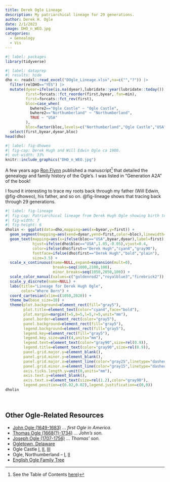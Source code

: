 ```yaml
---
title: Derek Ogle Lineage
description: My patriarchical lineage for 29 generations.
author: Derek H. Ogle
date: 2/1/2023
image: DHO_n_WEO.jpg
categories:
  - Genealogy
  - Vis
---
```


```r
#| label: packages
library(tidyverse)
```
```r
#| label: dataprep
#| results: hide
dho <- readxl::read_excel("DOgle_Lineage.xlsx",na=c("","?")) |>
  filter(relDHO=="YES") |>
  mutate(dyear=ifelse(is.na(dyear),lubridate::year(lubridate::today()),dyear),
         first=forcats::fct_reorder(first,byear,.fun=min),
         first=forcats::fct_rev(first),
         bloc=case_when(
           bwhere2=="Ogle Castle" ~ "Ogle Castle",
           bwhere2=="Northumberland" ~ "Northumberland",
           TRUE ~ "USA"
         ),
         bloc=factor(bloc,levels=c("Northumberland","Ogle Castle","USA"))) |>
  select(first,byear,dyear,bloc)
head(dho)
```

```r
#| label: fig-dhoweo
#| fig-cap: Derek Hugh and Will Edwin Ogle ca 1980.
#| out-width: 33%
knitr::include_graphics("DHO_n_WEO.jpg")
```

A few years ago [Ron Flynn](https://www.ronflynn.com/) published a manuscript^[See the Table of Contents [here](https://www.ronflynn.com/OGLE/contents.htm))] that detailed the genealogy and family history of the Ogle's. I was listed in "Generation A2A" of the book!

I found it interesting to trace my roots back through my father (Will Edwin, @fig-dhoweo), his father, and so on. @fig-lineage shows that tracing back through 29 generations.

```r
#| label: fig-lineage
#| fig-cap: Patriarchical lineage from Derek Hugh Ogle showing birth to death years and location of birth.
#| fig-width: 7
#| fig-height: 6
dholin <- ggplot(data=dho,mapping=aes(x=byear,y=first)) +
  geom_segment(mapping=aes(xend=dyear,yend=first,color=bloc),linewidth=3) +
  geom_text(mapping=aes(x=ifelse(bloc=="USA",byear,dyear),label=first),
            hjust=ifelse(dho$bloc=="USA",1.05,-0.05),vjust=0.4,
            color=ifelse(dho$first=="Derek Hugh","cyan4","gray90"),
            fontface=ifelse(dho$first=="Derek Hugh","bold","plain"),
            size=3.5) +
  scale_x_continuous(name=NULL,expand=expansion(mult=0),
                     breaks=seq(1000,2100,100),
                     minor_breaks=seq(1050,2050,100)) +
  scale_color_manual(values=c("goldenrod2","royalblue3","firebrick2")) +
  scale_y_discrete(name=NULL) +
  labs(title="Lineage for Derek Hugh Ogle",
       color="Where Born") +
  coord_cartesian(xlim=c(1050,2020)) +
  theme_bw(base_size=10) +
  theme(plot.background=element_rect(fill="gray5"),
        plot.title=element_text(color="cyan4",face="bold"),
        plot.margin=margin(t=5,b=5,l=5,r=5,unit="mm"),
        panel.border=element_rect(color="gray5"),
        panel.background=element_rect(fill="gray5"),
        legend.background=element_rect(fill="gray5"),
        legend.key=element_rect(fill="gray5"),
        legend.key.size=unit(4,units="mm"),
        legend.text=element_text(color="gray90",size=rel(0.9)),
        legend.title=element_text(color="gray90",size=rel(0.9)),
        panel.grid.major.y=element_blank(),
        panel.grid.minor.y=element_blank(),
        panel.grid.major.x=element_line(color="gray25",linetype="dashed"),
        panel.grid.minor.x=element_line(color="gray15",linetype="dashed"),
        axis.ticks.length.y=unit(0,units="mm"),
        axis.text.y=element_blank(),
        axis.text.x=element_text(size=rel(1.2),color="gray90"),
        legend.position=c(0.02,0.02),legend.justification=c(0,0))
dholin
```

&nbsp;

## Other Ogle-Related Resources

- [John Ogle (1649-1683)](http://donaldaogle.com/john.elizabeth.ogle.html) ... *first Ogle in America*.
- [Thomas Ogle (1668(?)-1734)](http://donaldaogle.com/Thomas.Mary.Ogle.html) ... *John's son.*
- [Joseph Ogle (1707-1756)](http://donaldaogle.com/Joseph.Sarah.Ogle.html) ... *Thomas' son.*
- [Ogletown, Delaware](https://en.wikipedia.org/wiki/Ogletown,_Delaware)
- Ogle Castle [I](https://en.wikipedia.org/wiki/Ogle_Castle), [II](https://www.northofthetyne.co.uk/OgleCastle.html), [III](https://www.markeaton.co.uk/oglecastle.php)
- Ogle, Northumberland -- [I](https://en.wikipedia.org/wiki/Ogle%2C_Northumberland), [II](https://ukga.org/index.php?pageid=14423)
- [English Ogle Family Tree](http://donaldaogle.com/English.Ogle.Family.Tree.html)
